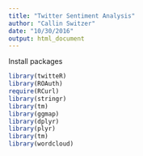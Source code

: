 ```yaml
---
title: "Twitter Sentiment Analysis"
author: "Callin Switzer"
date: "10/30/2016"
output: html_document
---
```


Install packages
```r
library(twitteR)
library(ROAuth)
require(RCurl)
library(stringr)
library(tm)
library(ggmap)
library(dplyr)
library(plyr)
library(tm)
library(wordcloud)

```